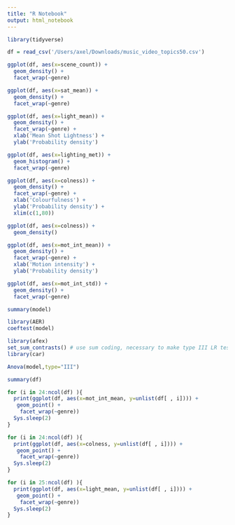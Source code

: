 ```yaml
---
title: "R Notebook"
output: html_notebook
---
```


```r
library(tidyverse)
```
```r
df = read_csv('/Users/axel/Downloads/music_video_topics50.csv')
```

```r
ggplot(df, aes(x=scene_count)) +
  geom_density() +
  facet_wrap(~genre)
```

```r
ggplot(df, aes(x=sat_mean)) +
  geom_density() +
  facet_wrap(~genre)
```
```r
ggplot(df, aes(x=light_mean)) +
  geom_density() +
  facet_wrap(~genre) +
  xlab('Mean Shot Lightness') +
  ylab('Probability density')
```
```r
ggplot(df, aes(x=lighting_met)) +
  geom_histogram() +
  facet_wrap(~genre)
```

```r
ggplot(df, aes(x=colness)) +
  geom_density() +
  facet_wrap(~genre) +
  xlab('Colourfulness') +
  ylab('Probability density') +
  xlim(c(1,80))
```

```r
ggplot(df, aes(x=colness)) +
  geom_density()
```

```r
ggplot(df, aes(x=mot_int_mean)) +
  geom_density() +
  facet_wrap(~genre) +
  xlab('Motion intensity') +
  ylab('Probability density')
```
```r
ggplot(df, aes(x=mot_int_std)) +
  geom_density() +
  facet_wrap(~genre)
```
```r
summary(model)
```
```r
library(AER)
coeftest(model)
```

```r
library(afex)
set_sum_contrasts() # use sum coding, necessary to make type III LR tests valid
library(car)
```
```r
Anova(model,type="III")
```
```r
summary(df)
```

```r
for (i in 24:ncol(df) ){
  print(ggplot(df, aes(x=mot_int_mean, y=unlist(df[ , i]))) +
   geom_point() +
    facet_wrap(~genre))
  Sys.sleep(2)
}
```
```r
for (i in 24:ncol(df) ){
  print(ggplot(df, aes(x=colness, y=unlist(df[ , i]))) +
   geom_point() +
    facet_wrap(~genre))
  Sys.sleep(2)
}
```
```r
for (i in 25:ncol(df) ){
  print(ggplot(df, aes(x=light_mean, y=unlist(df[ , i]))) +
   geom_point() +
    facet_wrap(~genre))
  Sys.sleep(2)
}
```

